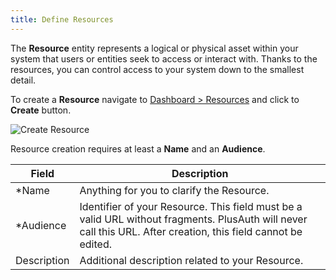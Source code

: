 ```yaml
---
title: Define Resources
---
```


The **Resource** entity represents a logical or physical asset within your system that users
or entities seek to access or interact with. Thanks to the resources, you can control access to your system down to the
smallest detail.

To create a **Resource** navigate to [Dashboard > Resources](https://dashboard.plusauth.com/#resources) and click
to **Create** button.

![Create Resource](./assets/create-resource.png)

Resource creation requires at least a **Name** and an **Audience**.

| Field                                        | Description                                                                                                                                                    |
|----------------------------------------------|----------------------------------------------------------------------------------------------------------------------------------------------------------------|
| <span class="text-red-500">\*</span>Name     | Anything for you to clarify the Resource.                                                                                                                      |
| <span class="text-red-500">\*</span>Audience | Identifier of your Resource. This field must be a valid URL without fragments. PlusAuth will never call this URL. After creation, this field cannot be edited. |
| Description                                  | Additional description related to your Resource.                                                                                                               |


